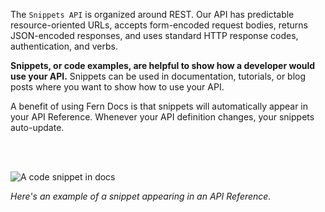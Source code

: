 The `Snippets API` is organized around REST. Our API has predictable resource-oriented URLs, accepts form-encoded request bodies, returns JSON-encoded responses, and uses standard HTTP response codes, authentication, and verbs.

**Snippets, or code examples, are helpful to show how a developer would use your API.** Snippets can be used in documentation, tutorials, or blog posts where you want to show how to use your API.

A benefit of using Fern Docs is that snippets will automatically appear in your API Reference. Whenever your API definition changes, your snippets auto-update.

<br />
<br />

![A code snippet in docs](https://fern-image-hosting.s3.amazonaws.com/snippet-example.png)

*Here's an example of a snippet appearing in an API Reference.*